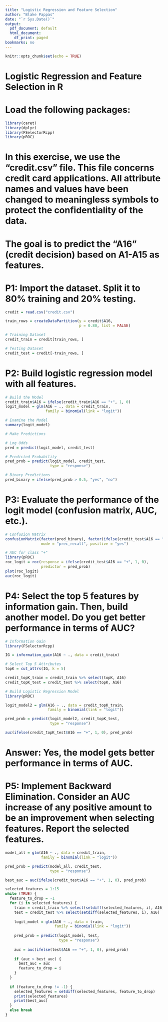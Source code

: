 ---
title: "Logistic Regression and Feature Selection"
author: "Blake Pappas"
date: "`r Sys.Date()`"
output:
  pdf_document: default
  html_document:
    df_print: paged
bookmarks: no
---
  
```{r setup, include = FALSE}
knitr::opts_chunk$set(echo = TRUE)
```
# Logistic Regression and Feature Selection in R
# Load the following packages:
```{r, warning = FALSE, message = FALSE}
library(caret)
library(dplyr)
library(FSelectorRcpp)
library(pROC)
```

# In this exercise, we use the "credit.csv" file. This file concerns credit card applications. All attribute names and values have been changed to meaningless symbols to protect the confidentiality of the data.
# The goal is to predict the "A16" (credit decision) based on A1-A15 as features.


# P1: Import the dataset. Split it to 80% training and 20% testing.
```{r}
credit = read.csv("credit.csv")

train_rows = createDataPartition(y = credit$A16,
                                 p = 0.80, list = FALSE)

# Training Dataset
credit_train = credit[train_rows, ]

# Testing Dataset
credit_test = credit[-train_rows, ]
```


# P2: Build logistic regression model with all features.
```{r, warning = FALSE}
# Build the Model
credit_train$A16 = ifelse(credit_train$A16 == "+", 1, 0)
logit_model = glm(A16 ~ ., data = credit_train,
                  family = binomial(link = "logit"))

# Examine the Model
summary(logit_model)

# Make Predictions

# Log Odds
pred = predict(logit_model, credit_test)

# Predicted Probability
pred_prob = predict(logit_model, credit_test,
                    type = "response")

# Binary Predictions
pred_binary = ifelse(pred_prob > 0.5, "yes", "no")
```


# P3: Evaluate the performance of the logit model (confusion matrix, AUC, etc.).
```{r}
# Confusion Matrix
confusionMatrix(factor(pred_binary), factor(ifelse(credit_test$A16 == "+", "yes", "no")),
                mode = "prec_recall", positive = "yes")

# AUC for class "+"
library(pROC)
roc_logit = roc(response = ifelse(credit_test$A16 == "+", 1, 0),
                predictor = pred_prob)
plot(roc_logit)
auc(roc_logit)
```

# P4: Select the top 5 features by information gain. Then, build another model. Do you get better performance in terms of AUC?
```{r, warning = FALSE}
# Information Gain
library(FSelectorRcpp)

IG = information_gain(A16 ~ ., data = credit_train)

# Select Top 5 Attributes
topK = cut_attrs(IG, k = 5)

credit_topK_train = credit_train %>% select(topK, A16)
credit_topK_test = credit_test %>% select(topK, A16)

# Build Logistic Regression Model
library(pROC)

logit_model2 = glm(A16 ~ ., data = credit_topK_train,
                   family = binomial(link = "logit"))

pred_prob = predict(logit_model2, credit_topK_test,
                    type = "response")

auc(ifelse(credit_topK_test$A16 == "+", 1, 0), pred_prob)
```

# Answer: Yes, the model gets better performance in terms of AUC.


# P5: Implement Backward Elimination. Consider an AUC increase of any positive amount to be an improvement when selecting features. Report the selected features.
```{r, warning = FALSE}
model_all = glm(A16 ~ ., data = credit_train,
                family = binomial(link = "logit"))

pred_prob = predict(model_all, credit_test,
                    type = "response")

best_auc = auc(ifelse(credit_test$A16 == "+", 1, 0), pred_prob)

selected_features = 1:15
while (TRUE) {
  feature_to_drop = -1
  for (i in selected_features) {
    train = credit_train %>% select(setdiff(selected_features, i), A16)
    test = credit_test %>% select(setdiff(selected_features, i), A16)
    
    logit_model = glm(A16 ~ ., data = train,
                      family = binomial(link = "logit"))
    
    pred_prob = predict(logit_model, test,
                        type = "response")
    
    auc = auc(ifelse(test$A16 == "+", 1, 0), pred_prob)
    
    if (auc > best_auc) {
      best_auc = auc
      feature_to_drop = i
    }
  }
  
  if (feature_to_drop != -1) {
    selected_features = setdiff(selected_features, feature_to_drop)
    print(selected_features)
    print(best_auc)
  }
  else break
}
```
